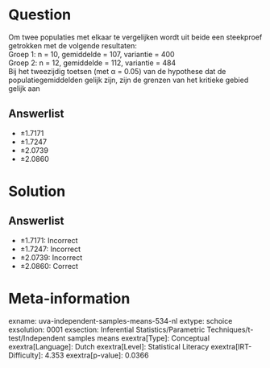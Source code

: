 Question
========

Om twee populaties met elkaar te vergelijken wordt uit beide een
steekproef getrokken met de volgende resultaten:\
Groep 1: n = 10, gemiddelde = 107, variantie = 400\
Groep 2: n = 12, gemiddelde = 112, variantie = 484\
Bij het tweezijdig toetsen (met α = 0.05) van de hypothese dat de
populatiegemiddelden gelijk zijn, zijn de grenzen van het kritieke
gebied gelijk aan

Answerlist
----------

* ±1.7171
* ±1.7247
* ±2.0739
* ±2.0860

Solution
========

Answerlist
----------

* ±1.7171: Incorrect
* ±1.7247: Incorrect
* ±2.0739: Incorrect
* ±2.0860: Correct

Meta-information
================
exname: uva-independent-samples-means-534-nl
extype: schoice
exsolution: 0001
exsection: Inferential Statistics/Parametric Techniques/t-test/Independent samples means
exextra[Type]: Conceptual
exextra[Language]: Dutch
exextra[Level]: Statistical Literacy
exextra[IRT-Difficulty]: 4.353
exextra[p-value]: 0.0366
